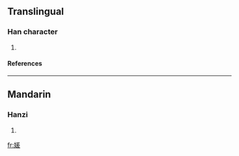 ==Translingual==
===Han character===
{{Han char|rn=38|rad=女|as=10|sn=13|four=|canj=女廿手一 (VTQM)}}
# {{defn|Han|sort=女10}}
====References====
{{Han ref|kx=0268.380|dkj=06607|dj=0536.110|hdz=21073.050|uh=5AC5|ud=23237}}

----
==Mandarin==
===Hanzi===
{{cmn-hanzi|pin=[[chā]] ([[cha1]])|wg=ch'a<sup>1</sup>}}
# {{defn|Mandarin}}

[[fr:嫅]]